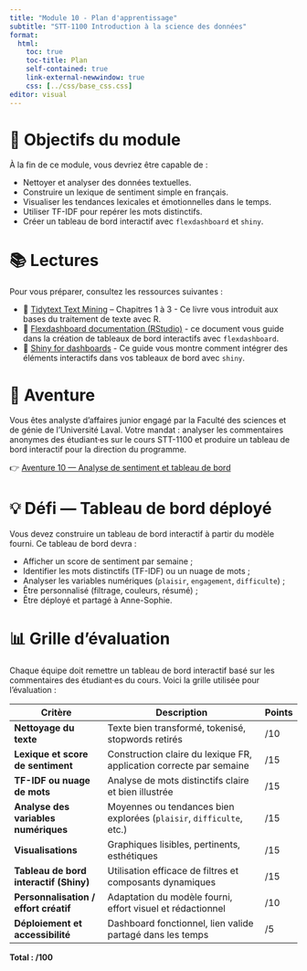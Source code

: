 ```yaml
---
title: "Module 10 - Plan d'apprentissage"
subtitle: "STT-1100 Introduction à la science des données"
format:
  html:
    toc: true
    toc-title: Plan
    self-contained: true
    link-external-newwindow: true
    css: [../css/base_css.css]
editor: visual
---
```


# 🎯 Objectifs du module

À la fin de ce module, vous devriez être capable de :

- Nettoyer et analyser des données textuelles.
- Construire un lexique de sentiment simple en français.
- Visualiser les tendances lexicales et émotionnelles dans le temps.
- Utiliser TF-IDF pour repérer les mots distinctifs.
- Créer un tableau de bord interactif avec `flexdashboard` et `shiny`.

# 📚 Lectures

Pour vous préparer, consultez les ressources suivantes :

* 📘 [Tidytext Text Mining](https://www.tidytextmining.com/) – Chapitres 1 à 3 - Ce livre vous introduit aux bases du traitement de texte avec R.
* 📘 [Flexdashboard documentation (RStudio)](https://rmarkdown.rstudio.com/flexdashboard/) - ce document vous guide dans la création de tableaux de bord interactifs avec `flexdashboard`.
* 📘 [Shiny for dashboards](https://rstudio.github.io/flexdashboard/using.html#shiny_interaction) - Ce guide vous montre comment intégrer des éléments interactifs dans vos tableaux de bord avec `shiny`.

# 🧭 Aventure

Vous êtes analyste d’affaires junior engagé par la Faculté des sciences et de génie de l’Université Laval. Votre mandat : analyser les commentaires anonymes des étudiant·es sur le cours STT-1100 et produire un tableau de bord interactif pour la direction du programme.

👉 [Aventure 10 — Analyse de sentiment et tableau de bord](Aventure/Aventure%2010.qmd)

# 💡 Défi — Tableau de bord déployé {.unnumbered}

Vous devez construire un tableau de bord interactif à partir du modèle fourni. Ce tableau de bord devra :

* Afficher un score de sentiment par semaine ;
* Identifier les mots distinctifs (TF-IDF) ou un nuage de mots ;
* Analyser les variables numériques (`plaisir`, `engagement`, `difficulte`) ;
* Être personnalisé (filtrage, couleurs, résumé) ;
* Être déployé et partagé à Anne-Sophie.

# 📊 Grille d’évaluation

Chaque équipe doit remettre un tableau de bord interactif basé sur les commentaires des étudiant·es du cours. Voici la grille utilisée pour l’évaluation :

| Critère                                | Description                                                          | Points |
| -------------------------------------- | -------------------------------------------------------------------- | ------ |
| **Nettoyage du texte**                 | Texte bien transformé, tokenisé, stopwords retirés                   | /10    |
| **Lexique et score de sentiment**      | Construction claire du lexique FR, application correcte par semaine  | /15    |
| **TF-IDF ou nuage de mots**            | Analyse de mots distinctifs claire et bien illustrée                 | /15    |
| **Analyse des variables numériques**   | Moyennes ou tendances bien explorées (`plaisir`, `difficulte`, etc.) | /15    |
| **Visualisations**                     | Graphiques lisibles, pertinents, esthétiques                         | /15    |
| **Tableau de bord interactif (Shiny)** | Utilisation efficace de filtres et composants dynamiques             | /15    |
| **Personnalisation / effort créatif**  | Adaptation du modèle fourni, effort visuel et rédactionnel           | /10    |
| **Déploiement et accessibilité**       | Dashboard fonctionnel, lien valide partagé dans les temps            | /5     |

**Total : /100**



